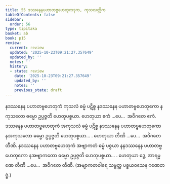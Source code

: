 ```yaml
---
title: 55 ဒဿနေနပဟာတဗ္ဗဟေတုကဒုက, ကုသလတ္တိက
tableOfContents: false
sidebar:
  order: 56
type: tipitaka
basket: ab
book: p15
review:
  current: review
  updated: '2025-10-23T09:21:27.357649'
  updated_by: ''
  notes: ''
  history:
  - state: review
    date: '2025-10-23T09:21:27.357649'
    updated_by: ''
    notes: ''
    previous_state: draft
---
```



<ReviewStatus review={frontmatter.review} showDetails={true} />

<HypothesisAnnotation frontmatter={frontmatter} />

<DynamicBreadcrumb />

<Division number="64" book="p15" e="ch" v="40" p="233">

<Paragraph number="180" book="p15">
နဒဿနေန ပဟာတဗ္ဗဟေတုကံ ကုသလံ ဓမ္မံ ပဋိစ္စ နဒဿနေန ပဟာတဗ္ဗဟေတုကော နကုသလော ဓမ္မော ဥပ္ပဇ္ဇတိ ဟေတုပစ္စယာ. ဟေတုယာ ဧကံ …ပေ…  အဝိဂတေ ဧကံ.
</Paragraph>

<Paragraph number="181" book="p15">
ဒဿနေန ပဟာတဗ္ဗဟေတုကံ အကုသလံ ဓမ္မံ ပဋိစ္စ နဒဿနေန ပဟာတဗ္ဗဟေတုကော နအကုသလော ဓမ္မော ဥပ္ပဇ္ဇတိ ဟေတုပစ္စယာ… . ဟေတုယာ တီဏိ …ပေ…  အဝိဂတေ တီဏိ.
</Paragraph>

<Paragraph number="182" book="p15">
နဒဿနေန ပဟာတဗ္ဗဟေတုကံ အဗျာကတံ ဓမ္မံ ပစ္စယာ နနဒဿနေန ပဟာတဗ္ဗဟေတုကော နအဗျာကတော ဓမ္မော ဥပ္ပဇ္ဇတိ ဟေတုပစ္စယာ… . ဟေတုယာ ဒွေ, အာရမ္မဏေ တီဏိ …ပေ…  အဝိဂတေ တီဏိ. (အဗျာကတဝါရေ သဗ္ဗတ္ထ ပစ္စယဝသေန ဂဏေတဗ္ဗံ.)
</Paragraph>
</Division>